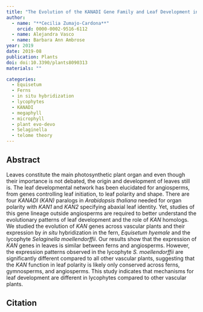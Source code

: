 ```yaml
---
title: "The Evolution of the KANADI Gene Family and Leaf Development in Lycophytes and Ferns"
author:
  - name: "**Cecilia Zumajo-Cardona**"
    orcid: 0000-0002-9516-6112
  - name: Alejandra Vasco
  - name: Barbara Ann Ambrose
year: 2019
date: 2019-08
publication: Plants
doi: doi:10.3390/plants8090313
materials: ""

categories:
  - Equisetum 
  - Ferns
  - in situ hybridization
  - lycophytes
  - KANADI 
  - megaphyll
  - microphyll
  - plant evo-devo
  - Selaginella
  - telome theory
---
```


## Abstract

Leaves constitute the main photosynthetic plant organ and even though their importance is not debated, the origin and development of leaves still is. The leaf developmental network has been elucidated for angiosperms, from genes controlling leaf initiation, to leaf polarity and shape. There are four *KANADI (KAN)* paralogs in *Arabidopsis thaliana* needed for organ polarity with *KAN1* and *KAN2* specifying abaxial leaf identity. Yet, studies of this gene lineage outside angiosperms are required to better understand the evolutionary patterns of leaf development and the role of *KAN* homologs. We studied the evolution of *KAN* genes across vascular plants and their expression by *in situ* hybridization in the fern, *Equisetum hyemale* and the lycophyte *Selaginella moellendorffii*. Our results show that the expression of *KAN* genes in leaves is similar between ferns and angiosperms. However, the expression patterns observed in the lycophyte *S. moellendorffii* are significantly different compared to all other vascular plants, suggesting that the *KAN* function in leaf polarity is likely only conserved across ferns, gymnosperms, and angiosperms. This study indicates that mechanisms for leaf development are different in lycophytes compared to other vascular plants.

## Citation
